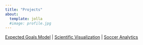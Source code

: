```yaml
---
title: "Projects"
about:
  template: jolla
  #image: profile.jpg
---
```


[Expected Goals Model](p1.qmd)  |  [Scientific Visualization](p3.qmd)  |  [Soccer Analytics](p2.qmd)
